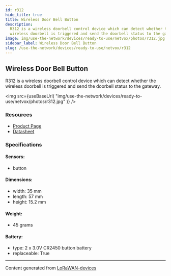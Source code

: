 ```yaml
---
id: r312
hide_title: true
title: Wireless Door Bell Button
description:
  R312 is a wireless doorbell control device which can detect whether the
  wireless doorbell is triggered and send the doorbell status to the gateway.
image: img/use-the-network/devices/ready-to-use/netvox/photos/r312.jpg
sidebar_label: Wireless Door Bell Button
slug: /use-the-network/devices/ready-to-use/netvox/r312
---
```



## Wireless Door Bell Button

R312 is a wireless doorbell control device which can detect whether the wireless
doorbell is triggered and send the doorbell status to the gateway.

<img
  src={useBaseUrl(
    "img/use-the-network/devices/ready-to-use/netvox/photos/r312.jpg"
  )}
/>

### Resources

- [Product Page](http://www.netvox.com.tw/product.asp?pro=R312)
- [Datasheet](http://www.netvox.com.tw/um/R312/R312datasheet.pdf)

### Specifications

#### Sensors:

- button

#### Dimensions:

- width: 35 mm
- length: 57 mm
- height: 15.2 mm

#### Weight:

- 45 grams

#### Battery:

- type: 2 x 3.0V CR2450 button battery
- replaceable: True

---

Content generated from
[LoRaWAN-devices](https://github.com/TheThingsNetwork/lorawan-devices)
